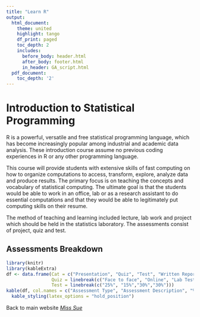```yaml
---
title: "Learn R"
output:
  html_document:
    theme: united
    highlight: tango
    df_print: paged
    toc_depth: 2
    includes:
      before_body: header.html
      after_body: footer.html
      in_header: GA_script.html
  pdf_document:
    toc_depth: '2'
---
```


# **Introduction to Statistical Programming**

R is a powerful, versatile and free statistical programming language, which has become increasingly popular among industrial and academic data analysis. These introduction course assume no previous coding experiences in R or any other programming language.

This course will provide students with extensive skills of fast computing on how to organize computations to access, transform, explore, analyze data and produce results. The primary focus is on teaching the concepts and vocabulary of statistical computing. The ultimate goal is that the students would be able to work in an office, lab or as a research assistant to do essential computations and that they would be able to legitimately put computing skills on their resume. 

The method of teaching and learning included lecture, lab work and project which should be held in the statistics laboratory. The assessments consist of project, quiz and test.


## Assessments Breakdown

```r
library(knitr)
library(kableExtra)
df <- data.frame(Cat = c("Presentation", "Quiz", "Test", "Written Report"), 
                 Quiz = linebreak(c("Face to face", "Online", "Lab Test", "Written Report")), 
                 Test = linebreak(c("25%", "15%","30%","30%")))
kable(df, col.names = c("Assessment Type", "Assessment Description", "% of Total Mark"), escape = F, caption = "Details of Continuous Assessment") %>%
  kable_styling(latex_options = "hold_position")
```




Back to main website [_Miss Sue_](https://sites.google.com/view/suriyatiujang/home?authuser=0)

